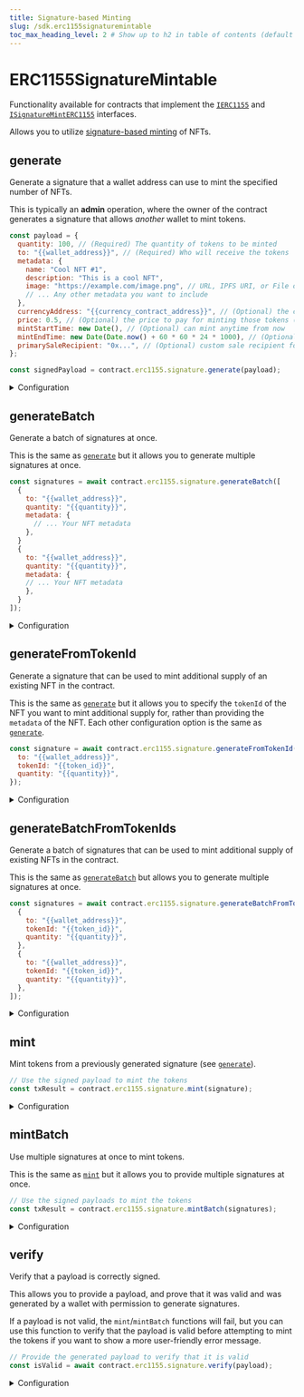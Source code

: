 ```yaml
---
title: Signature-based Minting
slug: /sdk.erc1155signaturemintable
toc_max_heading_level: 2 # Show up to h2 in table of contents (default is up to h3)
---
```


# ERC1155SignatureMintable

Functionality available for contracts that implement the
[`IERC1155`](/contracts/IERC1155) and
[`ISignatureMintERC1155`](/contracts/ISignatureMintERC1155) interfaces.

Allows you to utilize [signature-based minting](/glossary/signature-based-minting) of NFTs.

## generate

Generate a signature that a wallet address can use to mint the specified number of NFTs.

This is typically an **admin** operation, where the owner of the contract generates a signature that allows _another_ wallet to mint tokens.

```javascript
const payload = {
  quantity: 100, // (Required) The quantity of tokens to be minted
  to: "{{wallet_address}}", // (Required) Who will receive the tokens
  metadata: {
    name: "Cool NFT #1",
    description: "This is a cool NFT",
    image: "https://example.com/image.png", // URL, IPFS URI, or File object
    // ... Any other metadata you want to include
  },
  currencyAddress: "{{currency_contract_address}}", // (Optional) the currency to pay with
  price: 0.5, // (Optional) the price to pay for minting those tokens (in the currency above)
  mintStartTime: new Date(), // (Optional) can mint anytime from now
  mintEndTime: new Date(Date.now() + 60 * 60 * 24 * 1000), // (Optional) to 24h from now,
  primarySaleRecipient: "0x...", // (Optional) custom sale recipient for this token mint
};

const signedPayload = contract.erc1155.signature.generate(payload);
```

<details>
  <summary>Configuration</summary>
  <div>

The `mintRequest` object you provide to the `generate` function outlines what the signature can be used for.

The `quantity`, `to`, and `metadata` fields are required, while the rest are optional.

#### quantity (required)

The number of tokens this signature can be used to mint.

```javascript
const signature = await contract.erc1155.signature.generate({
  // highlight-next-line
  quantity: "{{quantity}}",
  to: "{{wallet_address}}",
  metadata: {
    // ... Your NFT metadata
  },
});
```

#### to (required)

The wallet address that can use this signature to mint tokens.

This is to prevent another wallet from intercepting the signature and using it to mint tokens for themselves.

```javascript
const signature = await contract.erc1155.signature.generate({
  quantity: "{{quantity}}",
  // highlight-next-line
  to: "{{wallet_address}}",
  metadata: {
    // ... Your NFT metadata
  },
});
```

#### metadata (required)

The metadata of the NFT to mint.

Can either be a `string` URL that points to valid metadata that conforms to the [metadata standards](https://docs.opensea.io/docs/metadata-standards#metadata-structure),
or an object that conforms to the same standards.

If you provide an object, the metadata is uploaded and pinned to IPFS before
the NFT(s) are minted.

```javascript
const signature = await contract.erc1155.signature.generate({
  quantity: "{{quantity}}",
  to: "{{wallet_address}}",
  // highlight-start
  metadata: {
    name: "Cool NFT #1",
    description: "This is a cool NFT",
    image: "https://example.com/image.png", // URL, IPFS URI, or File object
    // ... Any other metadata you want to include
  },
  // highlight-end
});
```

#### uid (optional)

A unique identifier for the payload, used to prevent replay attacks and other types of exploits. Note that the input value gets hashed in the actual payload that gets generated.

The smart contract enforces on-chain that no uid gets used more than once, which means you can deterministically generate the uid to prevent specific exploits.

For example, below we use the `uid` field to ensure that the user can request multiple payloads and send them to the blockchain all at once:

```javascript
const balance = await contract.balance();
const signature = await contract.erc1155.signature.generate({
  quantity: "{{quantity}}",
  to: "{{wallet_address}}",
  metadata: {
    // ... Your NFT metadata
  },
  // highlight-next-line
  uid: `${walletAddress}-${balance}`,
});
```

#### currencyAddress (optional)

The address of the currency to pay for minting the tokens (use the [`price`](#price-optional) field to specify the price).

Defaults to `NATIVE_TOKEN_ADDRESS` (the native currency of the network, e.g. Ether on Ethereum).

```javascript
const signature = await contract.erc1155.signature.generate({
  quantity: "{{quantity}}",
  to: "{{wallet_address}}",
  metadata: {
    // ... Your NFT metadata
  },
  // highlight-next-line
  currencyAddress: "{{currency_contract_address}}",
});
```

#### price (optional)

If you want the user to pay for minting the tokens, you can specify the price **per token**.

Defaults to `0` (free minting).

```javascript
const signature = await contract.erc1155.signature.generate({
  quantity: "{{quantity}}",
  to: "{{wallet_address}}",
  metadata: {
    // ... Your NFT metadata
  },
  // highlight-next-line
  price: "{{price}}", // The user will have to pay `price * quantity` for minting the tokens
});
```

#### mintStartTime (optional)

The time from which the signature can be used to mint tokens.

Defaults to `Date.now()` (now).

```javascript
const signature = await contract.erc1155.signature.generate({
  quantity: "{{quantity}}",
  to: "{{wallet_address}}",
  metadata: {
    // ... Your NFT metadata
  },
  // highlight-next-line
  mintStartTime: new Date(), // The user can mint the tokens from this time
});
```

#### mintEndTime (optional)

The time until which the signature can be used to mint tokens.

Defaults to `new Date(Date.now() + 1000 * 60 * 60 * 24 * 365 * 10),` (10 years from now).

```javascript
const signature = await contract.erc1155.signature.generate({
  quantity: "{{quantity}}",
  to: "{{wallet_address}}",
  metadata: {
    // ... Your NFT metadata
  },
  // highlight-next-line
  mintEndTime: new Date(Date.now() + 60 * 60 * 24 * 1000), // The user can mint the tokens until this time
});
```

#### primarySaleRecipient (optional)

If a `price` is specified, the funds will be sent to the `primarySaleRecipient` address.

Defaults to the `primarySaleRecipient` address of the contract.

```javascript
const signature = await contract.erc1155.signature.generate({
  quantity: "{{quantity}}",
  to: "{{wallet_address}}",
  metadata: {
    // ... Your NFT metadata
  },
  price: "{{price}}",
  // highlight-next-line
  primarySaleRecipient: "{{wallet_address}}", // The funds will be sent to this address
});
```

#### royaltyBps (optional)

The percentage fee you want to charge for secondary sales.

Defaults to the `royaltyBps` of the contract.

```javascript
const signature = await contract.erc1155.signature.generate({
  quantity: "{{quantity}}",
  to: "{{wallet_address}}",
  metadata: {
    // ... Your NFT metadata
  },
  price: "{{price}}",
  // highlight-next-line
  royaltyBps: 500, // A 5% royalty fee.
});
```

#### royaltyRecipient (optional)

The address that will receive the royalty fees from secondary sales.

Defaults to the `royaltyRecipient` address of the contract.

```javascript
const signature = await contract.erc1155.signature.generate({
  quantity: "{{quantity}}",
  to: "{{wallet_address}}",
  metadata: {
    // ... Your NFT metadata
  },
  price: "{{price}}",
  // highlight-next-line
  royaltyBps: 500, // A 5% royalty fee.
  royaltyRecipient: "{{wallet_address}}", // The royalty fees will be sent to this address
});
```

</div>
</details>

## generateBatch

Generate a batch of signatures at once.

This is the same as [`generate`](#generate) but it allows you to generate multiple signatures at once.

```javascript
const signatures = await contract.erc1155.signature.generateBatch([
  {
    to: "{{wallet_address}}",
    quantity: "{{quantity}}",
    metadata: {
      // ... Your NFT metadata
    },
  }
  {
    to: "{{wallet_address}}",
    quantity: "{{quantity}}",
    metadata: {
    // ... Your NFT metadata
    },
  }
]);
```

<details>
  <summary>Configuration</summary>
  <div>

#### payloadsToSign

An array of objects containing the configuration options for each signature.

See [`generate`](#generate) for the configuration options available for each signature.

</div>
</details>

## generateFromTokenId

Generate a signature that can be used to mint additional supply of an existing NFT in the contract.

This is the same as [`generate`](#generate) but it allows you to specify the `tokenId` of the NFT you want to mint additional supply for, rather than
providing the `metadata` of the NFT. Each other configuration option is the same as [`generate`](#generate).

```javascript
const signature = await contract.erc1155.signature.generateFromTokenId({
  to: "{{wallet_address}}",
  tokenId: "{{token_id}}",
  quantity: "{{quantity}}",
});
```

<details>
  <summary>Configuration</summary>
  <div>

The configuration options available are the same as those in [`generate`](#generate) except for replacing `metadata` with `tokenId`.

#### tokenId

The `tokenId` of the NFT you want to mint additional supply for.

```javascript
const signature = await contract.erc1155.signature.generateFromTokenId({
  to: "{{wallet_address}}",
  // highlight-next-line
  tokenId: "{{token_id}}",
  quantity: "{{quantity}}",
});
```

</div>
</details>

## generateBatchFromTokenIds

Generate a batch of signatures that can be used to mint additional supply of existing NFTs in the contract.

This is the same as [`generateBatch`](#generatebatch) but allows you to generate multiple signatures at once.

```javascript
const signatures = await contract.erc1155.signature.generateBatchFromTokenIds([
  {
    to: "{{wallet_address}}",
    tokenId: "{{token_id}}",
    quantity: "{{quantity}}",
  },
  {
    to: "{{wallet_address}}",
    tokenId: "{{token_id}}",
    quantity: "{{quantity}}",
  },
]);
```

<details>
  <summary>Configuration</summary>
  <div>

Provide an array of objects containing the configuration options for each signature.

See [`generateFromTokenId`](#generatefromtokenid) for the configuration options available for each signature.

</div>
</details>

## mint

Mint tokens from a previously generated signature (see [`generate`](#generate)).

```javascript
// Use the signed payload to mint the tokens
const txResult = contract.erc1155.signature.mint(signature);
```

<details>
  <summary>Configuration</summary>
  <div>

#### signature (required)

The signature created by the [`generate`](#generate) function.

The typical pattern is the **admin** generates a signature, and the **user** uses it to mint the tokens, under the conditions specified in the signature.

Must be of type `SignedPayload1155`.

```javascript
// Use the signed payload to mint the tokens
const txResult = contract.erc1155.signature.mint(
  // highlight-next-line
  signature, // Signature generated by the `generate` function
);
```

</div>
</details>

## mintBatch

Use multiple signatures at once to mint tokens.

This is the same as [`mint`](#mint) but it allows you to provide multiple signatures at once.

```javascript
// Use the signed payloads to mint the tokens
const txResult = contract.erc1155.signature.mintBatch(signatures);
```

<details>
  <summary>Configuration</summary>
  <div>

#### signatures (required)

An array of signatures created by the [`generate`](#generate) or [`generateBatch`](#generatebatch) functions.

Must be of type `SignedPayload1155[]`.

</div>
</details>

## verify

Verify that a payload is correctly signed.

This allows you to provide a payload, and prove that it was valid and was generated
by a wallet with permission to generate signatures.

If a payload is not valid, the `mint`/`mintBatch` functions will fail,
but you can use this function to verify that the payload is valid before attempting to mint the tokens
if you want to show a more user-friendly error message.

```javascript
// Provide the generated payload to verify that it is valid
const isValid = await contract.erc1155.signature.verify(payload);
```

<details>
  <summary>Configuration</summary>
  <div>

#### payload (required)

The payload to verify.

Must be of type `SignedPayload1155`.

### Return Value

Returns `true` if the payload is valid, `false` otherwise.

```typescript
boolean;
```

</div>
</details>
